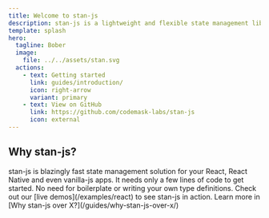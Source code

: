 ```yaml
---
title: Welcome to stan-js
description: stan-js is a lightweight and flexible state management library designed for use in React, React Native and even vanilla-js applications
template: splash
hero:
  tagline: Bober
  image:
    file: ../../assets/stan.svg
  actions:
    - text: Getting started
      link: guides/introduction/
      icon: right-arrow
      variant: primary
    - text: View on GitHub
      link: https://github.com/codemask-labs/stan-js
      icon: external
---
```



## Why stan-js?

<CardGrid stagger>
	<Card title="Performance and minimal rerenders" icon="rocket">
        stan-js is blazingly fast state management solution for your React, React Native and even vanilla-js apps.
	</Card>
	<Card title="Minimal configuration" icon="pencil">
        It needs only a few lines of code to get started. No need for boilerplate or writing your own type definitions.
	</Card>
	<Card title="Live demo" icon="seti:crystal_embedded">
        Check out our [live demos](/examples/react) to see stan-js in action.
	</Card>
	<Card title="Why stan-js over X?" icon="open-book">
		Learn more in [Why stan-js over X?](/guides/why-stan-js-over-x/)
	</Card>
</CardGrid>
